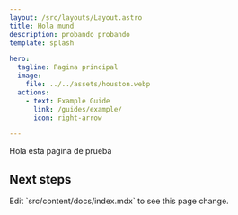 ```yaml
---
layout: /src/layouts/Layout.astro
title: Hola mund
description: probando probando
template: splash

hero:
  tagline: Pagina principal
  image:
    file: ../../assets/houston.webp
  actions:
    - text: Example Guide
      link: /guides/example/
      icon: right-arrow

---
```

Hola esta pagina de prueba
   

 
## Next steps

<CardGrid stagger>
	<Card title="Update content" icon="pencil">
		Edit `src/content/docs/index.mdx` to see this page change.
	</Card>

</CardGrid>

